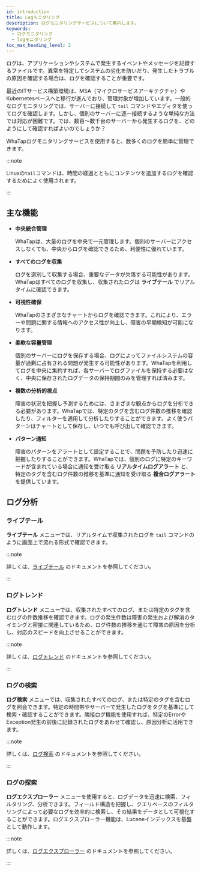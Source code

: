 ```yaml
---
id: introduction
title: Logモニタリング
description: ログモニタリングサービスについて案内します。
keywords:
  - ログモニタリング
  - logモニタリング
toc_max_heading_level: 2
---
```


ログは、アプリケーションやシステムで発生するイベントやメッセージを記録するファイルです。異常を特定してシステムの劣化を防いだり、発生したトラブルの原因を確認する場合は、ログを確認することが重要です。 

最近のITサービス構築環境は、MSA（マイクロサービスアーキテクチャ）やKubernetesベースへと移行が進んでおり、管理対象が増加しています。一般的なログモニタリングでは、サーバーに接続して `tail` コマンドやエディタを使ってログを確認します。しかし、個別のサーバーに逐一接続するような単純な方法では対応が困難です。では、数百〜数千台のサーバーから発生するログを、どのようにして確認すればよいのでしょうか？ 

WhaTapログモニタリングサービスを使用すると、数多くのログを簡単に管理できます。

:::note

Linuxの`tail`コマンドは、時間の経過とともにコンテンツを追加するログを確認するためによく使用されます。

:::

## 主な機能

- **中央統合管理**

  WhaTapは、大量のログを中央で一元管理します。個別のサーバーにアクセスしなくても、中央からログを確認できるため、利便性に優れています。 

- **すべてのログを収集**

  ログを選別して収集する場合、重要なデータが欠落する可能性があります。WhaTapはすべてのログを収集し、収集されたログは **ライブテール** でリアルタイムに確認できます。

- **可視性確保**

  WhaTapのさまざまなチャートからログを確認できます。これにより、エラーや問題に関する情報へのアクセス性が向上し、障害の早期検知が可能になります。

- **柔軟な容量管理**

  個別のサーバーにログを保存する場合、ログによってファイルシステムの容量が過剰に占有される問題が発生する可能性があります。WhaTapを利用してログを中央に集約すれば、各サーバーでログファイルを保持する必要はなく、中央に保存されたログデータの保持期間のみを管理すれば済みます。 

- **複数の分析的視点**

  障害の状況を把握し予測するためには、さまざまな観点からログを分析できる必要があります。WhaTapでは、特定のタグを含むログ件数の推移を確認したり、フィルターを適用して分析したりすることができます。よく使うパターンはチャートとして保存し、いつでも呼び出して確認できます。

- **パターン通知**

  障害のパターンをアラートとして設定することで、問題を予防したり迅速に把握したりすることができます。WhaTapでは、個別のログに特定のキーワードが含まれている場合に通知を受け取る **リアルタイムログアラート** と、特定のタグを含むログ件数の推移を基準に通知を受け取る **複合ログアラート** を提供しています。 

## ログ分析

### ライブテール

**ライブテール** メニューでは、リアルタイムで収集されたログを `tail` コマンドのように画面上で流れる形式で確認できます。 

:::note

詳しくは、[ライブテール](log-lt) のドキュメントを参照してください。

:::

### ログトレンド

**ログトレンド** メニューでは、収集されたすべてのログ、または特定のタグを含むログの件数推移を確認できます。ログの発生件数は障害の発生および解消のタイミングと密接に関連しているため、ログ件数の推移を通じて障害の原因を分析し、対応のスピードを向上させることができます。 

:::note

詳しくは、[ログトレンド](log-exp) のドキュメントを参照してください。

:::

### ログの検索

**ログ検索** メニューでは、収集されたすべてのログ、または特定のタグを含むログを照会できます。特定の時間帯やサーバーで発生したログをタグを基準にして検索・確認することができます。隣接ログ機能を使用すれば、特定のErrorやException発生の前後に記録されたログをあわせて確認し、原因分析に活用できます。

:::note

詳しくは、[ログ検索](log-search) のドキュメントを参照してください。

:::

### ログの探索

**ログエクスプローラー** メニューを使用すると、ログデータを迅速に検索、フィルタリング、分析できます。フィールド構造を把握し、クエリベースのフィルタリングによって必要なログを効率的に検索し、その結果をデータとして可視化することができます。ログエクスプローラー機能は、Luceneインデックスを基盤として動作します。

:::note

詳しくは、[ログエクスプローラー](log-explorer) のドキュメントを参照してください。

:::
